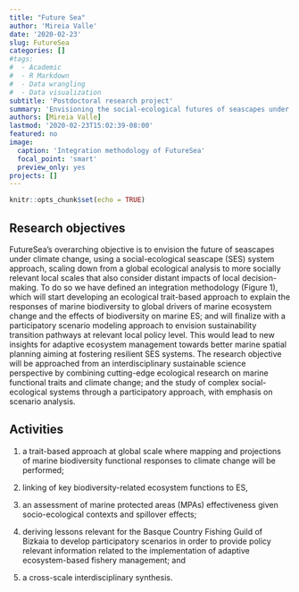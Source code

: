 ```yaml
---
title: "Future Sea"
author: 'Mireia Valle'
date: '2020-02-23'
slug: FutureSea
categories: []
#tags:
#  - Academic
#  - R Markdown
#  - Data wrangling
#  - Data visualization
subtitle: 'Postdoctoral research project'
summary: 'Envisioning the social-ecological futures of seascapes under climate change'
authors: [Mireia Valle]
lastmod: '2020-02-23T15:02:39-08:00'
featured: no
image:
  caption: 'Integration methodology of FutureSea'
  focal_point: 'smart'
  preview_only: yes
projects: []
---
```



```r
knitr::opts_chunk$set(echo = TRUE)
```

## Research objectives

FutureSea’s overarching objective is to envision the future of seascapes under climate change, using a social-ecological seascape (SES) system approach, scaling down from a global ecological analysis to more socially relevant local scales that also consider distant impacts of local decision-making. To do so we have defined an integration methodology (Figure 1), which will start developing an ecological trait-based approach to explain the responses of marine biodiversity to global drivers of marine ecosystem change and the effects of biodiversity on marine ES; and will finalize with a participatory scenario modeling approach to envision sustainability transition pathways at relevant local policy level. This would lead to new insights for adaptive ecosystem management towards better marine spatial planning aiming at fostering resilient SES systems. The research objective will be approached from an interdisciplinary sustainable science perspective by combining cutting-edge ecological research on marine functional traits and climate change; and the study of complex social-ecological systems through a participatory approach, with emphasis on scenario analysis. 

## Activities

(1) a trait-based approach at global scale where mapping and projections of marine biodiversity functional responses to climate change will be performed; 

(2) linking of key biodiversity-related ecosystem functions to ES, 

(3) an assessment of marine protected areas (MPAs) effectiveness given socio-ecological contexts and spillover effects; 

(4) deriving lessons relevant for the Basque Country Fishing Guild of Bizkaia to develop participatory scenarios in order to provide policy relevant information related to the implementation of adaptive ecosystem-based fishery management; and 

(5) a cross-scale interdisciplinary synthesis. 


